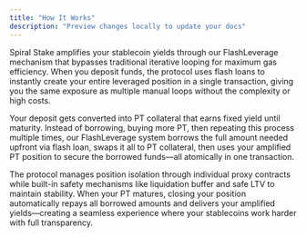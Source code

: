 ```yaml
---
title: "How It Works"
description: "Preview changes locally to update your docs"
---
```


Spiral Stake amplifies your stablecoin yields through our FlashLeverage mechanism that bypasses traditional iterative looping for maximum gas efficiency. When you deposit funds, the protocol uses flash loans to instantly create your entire leveraged position in a single transaction, giving you the same exposure as multiple manual loops without the complexity or high costs.

Your deposit gets converted into PT collateral that earns fixed yield until maturity. Instead of borrowing, buying more PT, then repeating this process multiple times, our FlashLeverage system borrows the full amount needed upfront via flash loan, swaps it all to PT collateral, then uses your amplified PT position to secure the borrowed funds—all atomically in one transaction.

The protocol manages position isolation through individual proxy contracts while built-in safety mechanisms like liquidation buffer and safe LTV to maintain stability. When your PT matures, closing your position automatically repays all borrowed amounts and delivers your amplified yields—creating a seamless experience where your stablecoins work harder with full transparency.